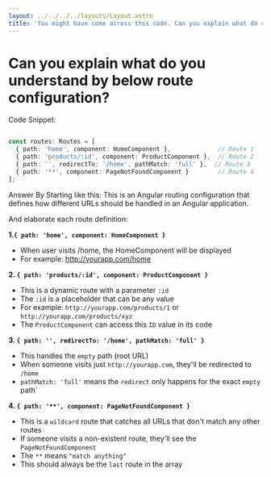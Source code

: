 ```yaml
---
layout: ../../../../layouts/Layout.astro
title: 'You might have come across this code. Can you explain what do understand by this?'
---
```


# Can you explain what do you understand by below route configuration?

Code Snippet:

```typescript

const routes: Routes = [
  { path: 'home', component: HomeComponent },             // Route 1
  { path: 'products/:id', component: ProductComponent },  // Route 2
  { path: '', redirectTo: '/home', pathMatch: 'full' },  // Route 3
  { path: '**', component: PageNotFoundComponent }        // Route 4
];

```

Answer By Starting like this: This is an Angular routing configuration that defines how different URLs should be handled in an Angular application.

And elaborate each route definition:

**1.`{ path: 'home', component: HomeComponent }`**

- When user visits /home, the HomeComponent will be displayed
- For example: http://yourapp.com/home

**2. `{ path: 'products/:id', component: ProductComponent }`**

- This is a dynamic route with a parameter `:id`
- The `:id` is a placeholder that can be any value
- For example: `http://yourapp.com/products/1` or `http://yourapp.com/products/xyz`
- The `ProductComponent` can access this `ID` value in its code

**3. `{ path: '', redirectTo: '/home', pathMatch: 'full' }`**

- This handles the `empty` path (root URL)
- When someone visits just `http://yourapp.com`, they'll be redirected to `/home`
- `pathMatch: 'full'` means the `redirect` only happens for the exact `empty` path`

**4. `{ path: '**', component: PageNotFoundComponent }`**

- This is a `wildcard` route that catches all URLs that don't match any other routes
- If someone visits a non-existent route, they'll see the `PageNotFoundComponent`
- The `**` means `"match anything"`
- This should always be the `last` route in the array